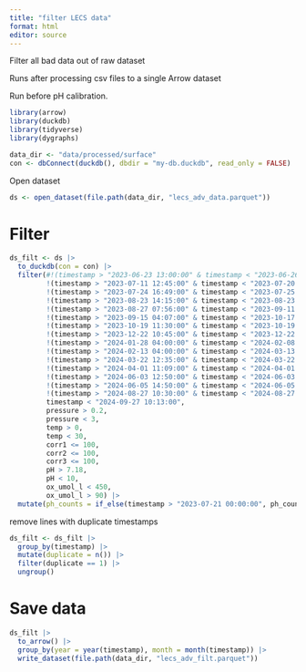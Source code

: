 ```yaml
---
title: "filter LECS data"
format: html
editor: source
---
```


Filter all bad data out of raw dataset

Runs after processing csv files to a single Arrow dataset

Run before pH calibration.

```r
library(arrow)
library(duckdb)
library(tidyverse)
library(dygraphs)

data_dir <- "data/processed/surface"
con <- dbConnect(duckdb(), dbdir = "my-db.duckdb", read_only = FALSE)
```

Open dataset

```r
ds <- open_dataset(file.path(data_dir, "lecs_adv_data.parquet"))
```

# Filter

```r
ds_filt <- ds |> 
  to_duckdb(con = con) |> 
  filter(#!(timestamp > "2023-06-23 13:00:00" & timestamp < "2023-06-26 11:00:00"),
         !(timestamp > "2023-07-11 12:45:00" & timestamp < "2023-07-20 20:15:00"),
         !(timestamp > "2023-07-24 16:49:00" & timestamp < "2023-07-25 00:15:00"),
         !(timestamp > "2023-08-23 14:15:00" & timestamp < "2023-08-23 16:10:00"),
         !(timestamp > "2023-08-27 07:56:00" & timestamp < "2023-09-11 16:15:00"),
         !(timestamp > "2023-09-15 04:07:00" & timestamp < "2023-10-17 20:00:00"),
         !(timestamp > "2023-10-19 11:30:00" & timestamp < "2023-10-19 12:25:00"),
         !(timestamp > "2023-12-22 10:45:00" & timestamp < "2023-12-22 11:15:00"),
         !(timestamp > "2024-01-28 04:00:00" & timestamp < "2024-02-08 14:00:00"),
         !(timestamp > "2024-02-13 04:00:00" & timestamp < "2024-03-13 22:00:00"),
         !(timestamp > "2024-03-22 12:35:00" & timestamp < "2024-03-22 13:26:00"),
         !(timestamp > "2024-04-01 11:09:00" & timestamp < "2024-04-01 11:20:00"),
         !(timestamp > "2024-06-03 12:50:00" & timestamp < "2024-06-03 13:45:00"),
         !(timestamp > "2024-06-05 14:50:00" & timestamp < "2024-06-05 15:40:00"),
         !(timestamp > "2024-08-27 10:30:00" & timestamp < "2024-08-27 11:35:00"),
         timestamp < "2024-09-27 10:13:00",
         pressure > 0.2,
         pressure < 3,
         temp > 0,
         temp < 30,
         corr1 <= 100,
         corr2 <= 100,
         corr3 <= 100,
         pH > 7.18,
         pH < 10,
         ox_umol_l < 450,
         ox_umol_l > 90) |> 
  mutate(ph_counts = if_else(timestamp > "2023-07-21 00:00:00", ph_counts, NA))
```

remove lines with duplicate timestamps

```r
ds_filt <- ds_filt |> 
  group_by(timestamp) |> 
  mutate(duplicate = n()) |> 
  filter(duplicate == 1) |> 
  ungroup()
```

# Save data

```r
ds_filt |> 
  to_arrow() |> 
  group_by(year = year(timestamp), month = month(timestamp)) |> 
  write_dataset(file.path(data_dir, "lecs_adv_filt.parquet"))
```